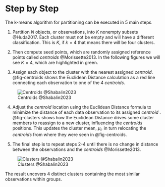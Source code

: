 # Step by Step {.unnumbered}

The k-means algorithm for partitioning can be executed in 5 main steps.

1.  Partition $N$ objects, or observations, into $K$ nonempty subsets @Huda2017. Each cluster must not be empty and will have a different classification. This is $K$, if $k=4$ that means there will be four clusters.

2.  Then compute seed points, which are randomly assigned reference points called $centroids$ @Morissette2013. In the following figures we will see $K=4$, which are highlighted in green.

3.  Assign each object to the cluster with the nearest assigned $centroid$. @fig-centroids shows the Euclidean Distance calculation as a red line connecting each observation to one of the 4 $centroids$.

![Centroids @Shabalin2023](centroids.png){#fig-centroids}

4.  Adjust the $centroid$ location using the Euclidean Distance formula to minimize the distance of each data observation to its assigned $centroid$ . @fig-clusters shows how the Euclidean Distance drives some cluster members to reassign to a new cluster, influencing the $centroids$ positions. This updates the cluster mean, $\mu_i$, in turn relocating the $centroids$ from where they were seen in @fig-centroids.

5.  The final step is to repeat steps 2-4 until there is no change in distance between the observations and the $centroids$ @Morissette2013.

![Clusters @Shabalin2023](clusters.png){#fig-clusters}

The result uncovers 4 distinct clusters containing the most similar observations within groups.
